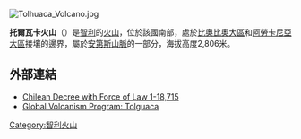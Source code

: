 [[Image:Tolhuaca_Volcano.jpg|right]]
{{coord|38|18|36|S|71|38|42|W|display=title}}

'''托爾瓦卡火山'''（{{lang-es|Volcán Tolhuaca}}）是[[智利|智利]]的[[火山|火山]]，位於該國南部，處於[[比奧比奧大區|比奧比奧大區]]和[[阿勞卡尼亞大區|阿勞卡尼亞大區]]接壤的邊界，屬於[[安第斯山脈|安第斯山脈]]的一部分，海拔高度2,806米。

==外部連結==
* [http://www.bcn.cl/leyes/pdf/actualizado/3438.pdf Chilean Decree with Force of Law 1-18,715] {{Wayback|url=http://www.bcn.cl/leyes/pdf/actualizado/3438.pdf |date=20070210011817 }}
* [http://www.volcano.si.edu/world/volcano.cfm?vnum=1507-093 Global Volcanism Program: Tolguaca] {{Wayback|url=http://www.volcano.si.edu/world/volcano.cfm?vnum=1507-093 |date=20201114003047 }}

[[Category:智利火山|Category:智利火山]]
{{Chile-geo-stub}}
